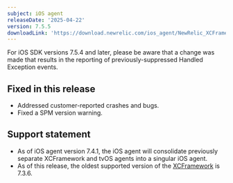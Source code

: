 ```yaml
---
subject: iOS agent
releaseDate: '2025-04-22'
version: 7.5.5
downloadLink: 'https://download.newrelic.com/ios_agent/NewRelic_XCFramework_Agent_7.5.5.zip'
---
```


<Callout variant="important">
For iOS SDK versions 7.5.4 and later, please be aware that a change was made that results in the reporting of previously-suppressed Handled Exception events.
</Callout>

## Fixed in this release

* Addressed customer-reported crashes and bugs.
* Fixed a SPM version warning.

## Support statement

* As of iOS agent version 7.4.1, the iOS agent will consolidate previously separate XCFramework and tvOS agents into a singular iOS agent.
* As of this release, the oldest supported version of the [XCFramework](/docs/release-notes/mobile-release-notes/ios-release-notes/xcframework-agent-736) is 7.3.6.

